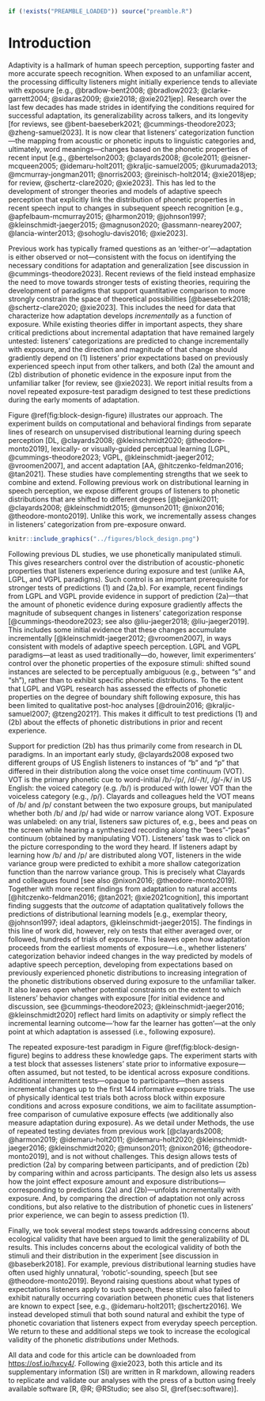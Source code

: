 ```r
if (!exists("PREAMBLE_LOADED")) source("preamble.R")
```

# Introduction
Adaptivity is a hallmark of human speech perception, supporting faster and more accurate speech recognition. When exposed to an unfamiliar accent, the processing difficulty listeners might initially experience tends to alleviate with exposure [e.g., @bradlow-bent2008; @bradlow2023; @clarke-garrett2004; @sidaras2009; @xie2018; @xie2021jep]. Research over the last few decades has made strides in identifying the conditions required for successful adaptation, its generalizability across talkers, and its longevity [for reviews, see @bent-baeseberk2021; @cummings-theodore2023; @zheng-samuel2023]. It is now clear that listeners' categorization function---the mapping from acoustic or phonetic inputs to linguistic categories and, ultimately, word meanings---changes based on the phonetic properties of recent input [e.g., @bertelson2003; @clayards2008; @cole2011; @eisner-mcqueen2005; @idemaru-holt2011; @kraljic-samuel2005; @kurumada2013; @mcmurray-jongman2011; @norris2003; @reinisch-holt2014; @xie2018jep; for review, @schertz-clare2020; @xie2023]. This has led to the development of stronger theories and models of adaptive speech perception that explicitly link the distribution of phonetic properties in recent speech input to changes in subsequent speech recognition [e.g., @apfelbaum-mcmurray2015; @harmon2019; @johnson1997; @kleinschmidt-jaeger2015; @magnuson2020; @assmann-nearey2007; @lancia-winter2013; @sohoglu-davis2016; @xie2023]. 

Previous work has typically framed questions as an 'either-or'---adaptation is either observed or not---consistent with the focus on identifying the necessary conditions for adaptation and generalization [see discussion in @cummings-theodore2023]. Recent reviews of the field instead emphasize the need to move towards stronger tests of existing theories, requiring the development of paradigms that support quantitative comparison to more strongly constrain the space of theoretical possibilities [@baeseberk2018; @schertz-clare2020; @xie2023]. This includes the need for data that characterize how adaptation develops *incrementally* as a function of exposure. While existing theories differ in important aspects, they share critical predictions about incremental adaptation that have remained largely untested: listeners' categorizations are predicted to change incrementally with exposure, and the direction and magnitude of that change should gradiently depend on (1) listeners' prior expectations based on previously experienced speech input from other talkers, and both (2a) the amount and (2b) distribution of phonetic evidence in the exposure input from the unfamiliar talker [for review, see @xie2023]. We report initial results from a novel repeated exposure-test paradigm designed to test these predictions during the early moments of adaptation. 

Figure \@ref(fig:block-design-figure) illustrates our approach. The experiment builds on computational and behavioral findings from separate lines of research on unsupervised distributional learning during speech perception [DL, @clayards2008; @kleinschmidt2020; @theodore-monto2019], lexically- or visually-guided perceptual learning [LGPL, @cummings-theodore2023; VGPL, @kleinschmidt-jaeger2012; @vroomen2007], and accent adaptation [AA, @hitczenko-feldman2016; @tan2021]. These studies have complementing strengths that we seek to combine and extend. <!-- TO DO: consider briefly elaborating here? -->  Following previous work on distributional learning in speech perception, we expose different groups of listeners to phonetic distributions that are shifted to different degrees [@bejjanki2011; @clayards2008; @kleinschmidt2015; @munson2011; @nixon2016; @theodore-monto2019]. Unlike this work, we incrementally assess changes in listeners' categorization from pre-exposure onward.

```r
knitr::include_graphics("../figures/block_design.png")
```

Following previous DL studies, we use phonetically manipulated stimuli. This gives researchers control over the distribution of acoustic-phonetic properties that listeners experience during exposure and test (unlike AA, LGPL, and VGPL paradigms). Such control is an important prerequisite for stronger tests of predictions (1) and (2a,b). For example, recent findings from LGPL and VGPL provide evidence in support of prediction (2a)---that the amount of phonetic evidence during exposure gradiently affects the magnitude of subsequent changes in listeners' categorization response [@cummings-theodore2023; see also @liu-jaeger2018; @liu-jaeger2019]. This includes some initial evidence that these changes accumulate incrementally [@kleinschmidt-jaeger2012; @vroomen2007], in ways consistent with models of adaptive speech perception. LGPL and VGPL paradigms---at least as used traditionally---do, however, limit experimenters' control over the phonetic properties of the exposure stimuli: shifted sound instances are selected to be perceptually ambiguous (e.g., between "s" and "sh"), rather than to exhibit specific phonetic distributions. To the extent that LGPL and VGPL research has assessed the effects of phonetic properties on the degree of boundary shift following exposure, this has been limited to qualitative post-hoc analyses [@drouin2016; @kraljic-samuel2007; @tzeng2021?]. This makes it difficult to test predictions (1) and (2b) about the effects of phonetic distributions in prior and recent experience.

Support for prediction (2b) has thus primarily come from research in DL paradigms. In an important early study, @clayards2008 exposed two different groups of US English listeners to instances of "b" and "p" that differed in their distribution along the voice onset time continuum (VOT). VOT is the primary phonetic cue to word-initial /b/-/p/, /d/-/t/, /g/-/k/ in US English: the voiced category (e.g. /b/) is produced with lower VOT than the voiceless category (e.g., /p/). Clayards and colleagues held the VOT means of /b/ and /p/ constant between the two exposure groups, but manipulated whether both /b/ and /p/ had wide or narrow variance along VOT. Exposure was unlabeled: on any trial, listeners saw pictures of, e.g., bees and peas on the screen while hearing a synthesized recording along the "bees"-"peas" continuum (obtained by manipulating VOT). Listeners' task was to click on the picture corresponding to the word they heard. If listeners adapt by learning how /b/ and /p/ are distributed along VOT, listeners in the wide variance group were predicted to exhibit a more shallow categorization function than the narrow variance group. This is precisely what Clayards and colleagues found [see also @nixon2016; @theodore-monto2019]. Together with more recent findings from adaptation to natural accents [@hitczenko-feldman2016; @tan2021; @xie2021cognition], this important finding suggests that the *outcome* of adaptation qualitatively follows the predictions of distributional learning models [e.g., exemplar theory, @johnson1997; ideal adaptors, @kleinschmidt-jaeger2015]. The findings in this line of work did, however, rely on tests that either averaged over, or followed, hundreds of trials of exposure. This leaves open how adaptation proceeds from the earliest moments of exposure---i.e., whether listeners' categorization behavior indeed changes in the way predicted by models of adaptive speech perception, developing from expectations based on previously experienced phonetic distributions to increasing integration of the phonetic distributions observed during exposure to the unfamiliar talker. It also leaves open whether potential constraints on the extent to which listeners' behavior changes with exposure [for initial evidence and discussion, see @cummings-theodore2023; @kleinschmidt-jaeger2016; @kleinschmidt2020] reflect hard limits on adaptivity or simply reflect the incremental learning outcome---'how far the learner has gotten'---at the only point at which adaptation is assessed (i.e., following exposure).

The repeated exposure-test paradigm in Figure \@ref(fig:block-design-figure) begins to address these knowledge gaps. The experiment starts with a test block that assesses listeners' state prior to informative exposure---often assumed, but not tested, to be identical across exposure conditions. Additional intermittent tests---opaque to participants---then assess incremental changes up to the first 144 informative exposure trials. The use of physically identical test trials both across block within exposure conditions and across exposure conditions, we aim to facilitate assumption-free comparison of cumulative exposure effects (we additionally also measure adaptation during exposure). As we detail under Methods, the use of repeated testing deviates from previous work [@clayards2008; @harmon2019; @idemaru-holt2011; @idemaru-holt2020; @kleinschmidt-jaeger2016; @kleinschmidt2020; @munson2011; @nixon2016; @theodore-monto2019], and is not without challenges. This design allows tests of prediction (2a) by comparing between participants, and of prediction (2b) by comparing within and across participants. The design also lets us assess how the joint effect exposure amount and exposure distributions---corresponding to predictions (2a) and (2b)---unfolds incrementally with exposure. And, by comparing the direction of adaptation not only across conditions, but also relative to the distribution of phonetic cues in listeners' prior experience, we can begin to assess prediction (1). 

Finally, we took several modest steps towards addressing concerns about ecological validity that have been argued to limit the generalizability of DL results. This includes concerns about the ecological validity of both the stimuli and their distribution in the experiment [see discussion in @baseberk2018].<!-- TO DO: check - which article? I looked up her 2018 review which didn't say very much about the artificiality of distributions and stimuli --> For example, previous distributional learning studies have often used highly unnatural, 'robotic'-sounding, speech [but see @theodore-monto2019]. Beyond raising questions about what types of expectations listeners apply to such speech, these stimuli also failed to exhibit naturally occurring covariation between phonetic cues that listeners are known to expect [see, e.g., @idemaru-holt2011; @schertz2016]. We instead developed stimuli that both sound natural and exhibit the type of phonetic covariation that listeners expect from everyday speech perception. We return to these and additional steps we took to increase the ecological validity of the phonetic *distributions* under Methods.

All data and code for this article can be downloaded from [https://osf.io/hxcy4/](OSF). Following @xie2023, both this article and its supplementary information (SI) are written in R markdown, allowing readers to replicate and validate our analyses with the press of a button using freely available software [R, @R; @RStudio; see also SI, \@ref(sec:software)].

